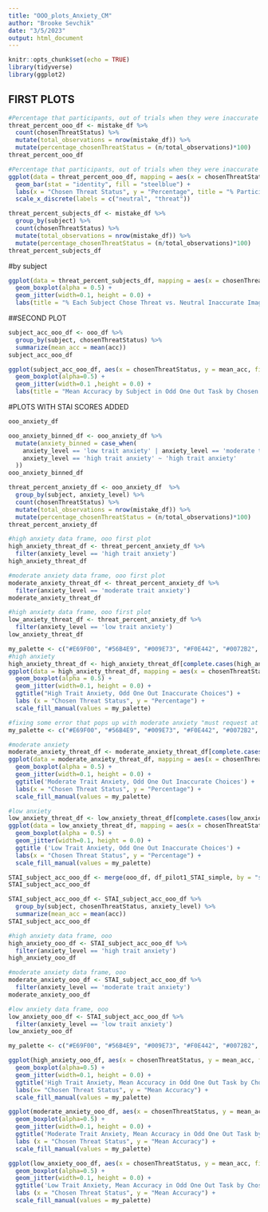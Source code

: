 ```yaml
---
title: "OOO_plots_Anxiety_CM"
author: "Brooke Sevchik"
date: "3/5/2023"
output: html_document
---
```


```r
knitr::opts_chunk$set(echo = TRUE)
library(tidyverse)
library(ggplot2)
```


## FIRST PLOTS

```r
#Percentage that participants, out of trials when they were inaccurate and the other inaccurate option was a different threat type, chose threat vs. neutral incorrect images
threat_percent_ooo_df <- mistake_df %>%
  count(chosenThreatStatus) %>%
  mutate(total_observations = nrow(mistake_df)) %>%
  mutate(percentage_chosenThreatStatus = (n/total_observations)*100)
threat_percent_ooo_df
```
```r
#Percentage that participants, out of trials when they were inaccurate and the other inaccurate option was a different threat type, chose threat vs. neutral incorrect images
ggplot(data = threat_percent_ooo_df, mapping = aes(x = chosenThreatStatus, y = percentage_chosenThreatStatus)) +
  geom_bar(stat = "identity", fill = "steelblue") +
  labs(x = "Chosen Threat Status", y = "Percentage", title = "% Participants Chose Threat vs. Neutral Inaccurate Images in Odd One Out Task") +
  scale_x_discrete(labels = c("neutral", "threat")) 
```


```r
threat_percent_subjects_df <- mistake_df %>%
  group_by(subject) %>% 
  count(chosenThreatStatus) %>%
  mutate(total_observations = nrow(mistake_df)) %>%
  mutate(percentage_chosenThreatStatus = (n/total_observations)*100)
threat_percent_subjects_df
```


#by subject

```r
ggplot(data = threat_percent_subjects_df, mapping = aes(x = chosenThreatStatus, y = percentage_chosenThreatStatus, fill = chosenThreatStatus)) +
  geom_boxplot(alpha = 0.5) +
  geom_jitter(width=0.1, height = 0.0) +
  labs(title = "% Each Subject Chose Threat vs. Neutral Inaccurate Images in Odd One Out Task", x = "Chosen Threat Status", y = "Percentage")
```



##SECOND PLOT

```r
subject_acc_ooo_df <- ooo_df %>%
  group_by(subject, chosenThreatStatus) %>%
  summarize(mean_acc = mean(acc))
subject_acc_ooo_df
```



```r
ggplot(subject_acc_ooo_df, aes(x = chosenThreatStatus, y = mean_acc, fill=chosenThreatStatus)) +
  geom_boxplot(alpha=0.5) +
  geom_jitter(width=0.1 ,height = 0.0) +
  labs(title = "Mean Accuracy by Subject in Odd One Out Task by Chosen Threat Status", x = "Chosen Threat Status", y = "Mean Accuracy")
```

#PLOTS WITH STAI SCORES ADDED

```r
ooo_anxiety_df

ooo_anxiety_binned_df <- ooo_anxiety_df %>%
  mutate(anxiety_binned = case_when(
    anxiety_level == 'low trait anxiety' | anxiety_level == 'moderate trait anxiety' ~ 'low to moderate trait anxiety',
    anxiety_level == 'high trait anxiety' ~ 'high trait anxiety'
  ))
ooo_anxiety_binned_df

threat_percent_anxiety_df <- ooo_anxiety_df  %>%
  group_by(subject, anxiety_level) %>% 
  count(chosenThreatStatus) %>%
  mutate(total_observations = nrow(mistake_df)) %>%
  mutate(percentage_chosenThreatStatus = (n/total_observations)*100)
threat_percent_anxiety_df

#high anxiety data frame, ooo first plot
high_anxiety_threat_df <- threat_percent_anxiety_df %>%
  filter(anxiety_level == 'high trait anxiety')
high_anxiety_threat_df

#moderate anxiety data frame, ooo first plot
moderate_anxiety_threat_df <- threat_percent_anxiety_df %>%
  filter(anxiety_level == 'moderate trait anxiety')
moderate_anxiety_threat_df

#high anxiety data frame, ooo first plot
low_anxiety_threat_df <- threat_percent_anxiety_df %>%
  filter(anxiety_level == 'low trait anxiety')
low_anxiety_threat_df
```

```r

my_palette <- c("#E69F00", "#56B4E9", "#009E73", "#F0E442", "#0072B2", "#D55E00", "#CC79A7")
#high anxiety
high_anxiety_threat_df <- high_anxiety_threat_df[complete.cases(high_anxiety_threat_df$chosenThreatStatus), ]
ggplot(data = high_anxiety_threat_df, mapping = aes(x = chosenThreatStatus, y = percentage_chosenThreatStatus, fill = chosenThreatStatus)) +
  geom_boxplot(alpha = 0.5) +
  geom_jitter(width=0.1, height = 0.0) +
  ggtitle("High Trait Anxiety, Odd One Out Inaccurate Choices") +
  labs (x = "Chosen Threat Status", y = "Percentage") +
  scale_fill_manual(values = my_palette)

#fixing some error that pops up with moderate anxiety "must request at least one colour from a hue palette"
my_palette <- c("#E69F00", "#56B4E9", "#009E73", "#F0E442", "#0072B2", "#D55E00", "#CC79A7")

#moderate anxiety
moderate_anxiety_threat_df <- moderate_anxiety_threat_df[complete.cases(moderate_anxiety_threat_df$chosenThreatStatus), ]
ggplot(data = moderate_anxiety_threat_df, mapping = aes(x = chosenThreatStatus, y = percentage_chosenThreatStatus, fill = chosenThreatStatus)) +
  geom_boxplot(alpha = 0.5) +
  geom_jitter(width=0.1, height = 0.0) +
  ggtitle('Moderate Trait Anxiety, Odd One Out Inaccurate Choices') +
  labs(x = "Chosen Threat Status", y = "Percentage") +
  scale_fill_manual(values = my_palette)

#low anxiety
low_anxiety_threat_df <- low_anxiety_threat_df[complete.cases(low_anxiety_threat_df$chosenThreatStatus), ]
ggplot(data = low_anxiety_threat_df, mapping = aes(x = chosenThreatStatus, y = percentage_chosenThreatStatus, fill = chosenThreatStatus)) +
  geom_boxplot(alpha = 0.5) +
  geom_jitter(width=0.1, height = 0.0) +
  ggtitle ('Low Trait Anxiety, Odd One Out Inaccurate Choices') +
  labs(x = "Chosen Threat Status", y = "Percentage") +
  scale_fill_manual(values = my_palette)
```




```r
STAI_subject_acc_ooo_df <- merge(ooo_df, df_pilot1_STAI_simple, by = "subject", all = TRUE)
STAI_subject_acc_ooo_df

STAI_subject_acc_ooo_df <- STAI_subject_acc_ooo_df %>%
  group_by(subject, chosenThreatStatus, anxiety_level) %>%
  summarize(mean_acc = mean(acc))
STAI_subject_acc_ooo_df

#high anxiety data frame, ooo
high_anxiety_ooo_df <- STAI_subject_acc_ooo_df %>%
  filter(anxiety_level == 'high trait anxiety')
high_anxiety_ooo_df

#moderate anxiety data frame, ooo
moderate_anxiety_ooo_df <- STAI_subject_acc_ooo_df %>%
  filter(anxiety_level == 'moderate trait anxiety')
moderate_anxiety_ooo_df

#low anxiety data frame, ooo
low_anxiety_ooo_df <- STAI_subject_acc_ooo_df %>%
  filter(anxiety_level == 'low trait anxiety')
low_anxiety_ooo_df

```

```r
my_palette <- c("#E69F00", "#56B4E9", "#009E73", "#F0E442", "#0072B2", "#D55E00", "#CC79A7")

ggplot(high_anxiety_ooo_df, aes(x = chosenThreatStatus, y = mean_acc, fill=chosenThreatStatus)) +
  geom_boxplot(alpha=0.5) +
  geom_jitter(width=0.1, height = 0.0) +
  ggtitle('High Trait Anxiety, Mean Accuracy in Odd One Out Task by Chosen Threat Status')+
  labs(x= "Chosen Threat Status", y = "Mean Accuracy") +
  scale_fill_manual(values = my_palette)

ggplot(moderate_anxiety_ooo_df, aes(x = chosenThreatStatus, y = mean_acc, fill=chosenThreatStatus)) +
  geom_boxplot(alpha=0.5) +
  geom_jitter(width=0.1, height = 0.0) +
  ggtitle('Moderate Trait Anxiety, Mean Accuracy in Odd One Out Task by Chosen Threat Status')+
  labs (x = "Chosen Threat Status", y = "Mean Accuracy") +
  scale_fill_manual(values = my_palette)

ggplot(low_anxiety_ooo_df, aes(x = chosenThreatStatus, y = mean_acc, fill=chosenThreatStatus)) +
  geom_boxplot(alpha=0.5) +
  geom_jitter(width=0.1, height = 0.0) +
  ggtitle('Low Trait Anxiety, Mean Accuracy in Odd One Out Task by Chosen Threat Status') +
  labs (x = "Chosen Threat Status", y = "Mean Accuracy") +
  scale_fill_manual(values = my_palette)
```





